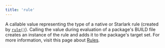 ```yaml
---
title: 'rule'
---
```




A callable value representing the type of a native or Starlark rule (created by
[`rule()`](../globals/bzl.html#rule)). Calling the value during
evaluation of a package's BUILD file creates an instance of the rule and adds it to the
package's target set. For more information, visit this page about
[Rules](https://bazel.build/extending/rules).
